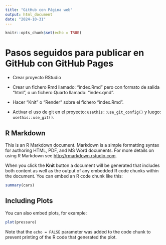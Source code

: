 ```yaml
---
title: "GitHub con Página web"
output: html_document
date: "2024-10-31"
---
```


```r
knitr::opts_chunk$set(echo = TRUE)
```


# Pasos seguidos para publicar en GitHub con GitHub Pages

- Crear proyecto RStudio 
- Crear un fichero Rmd llamado: "index.Rmd" pero con formato de salida "html", o un fichero Quarto llamado: "index.qmd".
- Hacer "Knit" o "Render" sobre el fichero "index.Rmd".

- Activar el uso de git en el proyecto: `usethis::use_git_config()` y luego: `usethis::use_git()`.

## R Markdown

This is an R Markdown document. Markdown is a simple formatting syntax for authoring HTML, PDF, and MS Word documents. For more details on using R Markdown see <http://rmarkdown.rstudio.com>.

When you click the **Knit** button a document will be generated that includes both content as well as the output of any embedded R code chunks within the document. You can embed an R code chunk like this:

```r
summary(cars)
```

## Including Plots

You can also embed plots, for example:

```r
plot(pressure)
```

Note that the `echo = FALSE` parameter was added to the code chunk to prevent printing of the R code that generated the plot.
